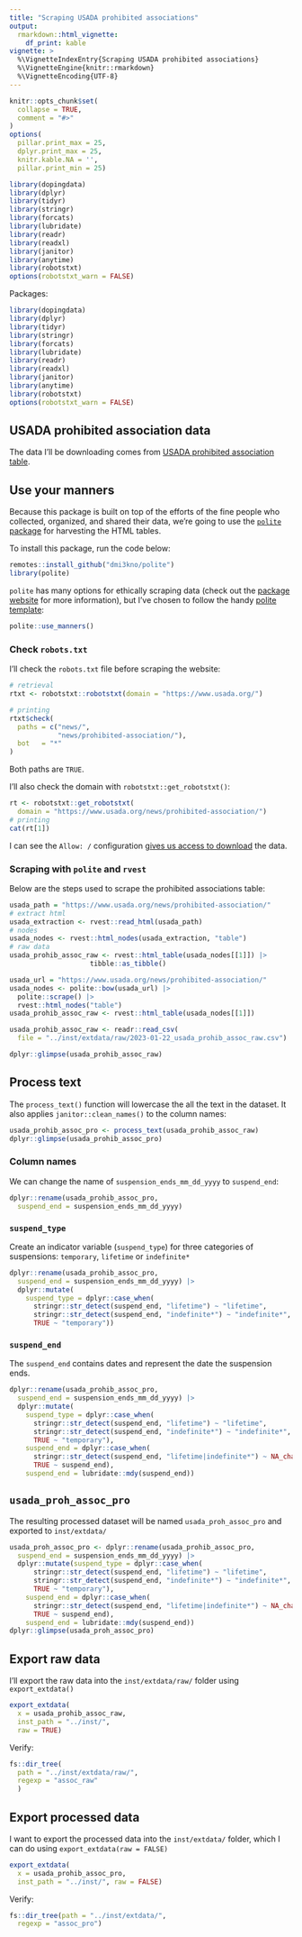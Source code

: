 ```yaml
---
title: "Scraping USADA prohibited associations"
output: 
  rmarkdown::html_vignette:
    df_print: kable
vignette: >
  %\VignetteIndexEntry{Scraping USADA prohibited associations}
  %\VignetteEngine{knitr::rmarkdown}
  %\VignetteEncoding{UTF-8}
---
```


```r
knitr::opts_chunk$set(
  collapse = TRUE,
  comment = "#>"
)
options(
  pillar.print_max = 25, 
  dplyr.print_max = 25,
  knitr.kable.NA = '',
  pillar.print_min = 25)

library(dopingdata)
library(dplyr)
library(tidyr)
library(stringr)
library(forcats)
library(lubridate)
library(readr)
library(readxl)
library(janitor)
library(anytime)
library(robotstxt)
options(robotstxt_warn = FALSE)
```

Packages:

```r
library(dopingdata)
library(dplyr)
library(tidyr)
library(stringr)
library(forcats)
library(lubridate)
library(readr)
library(readxl)
library(janitor)
library(anytime)
library(robotstxt)
options(robotstxt_warn = FALSE)
```

## USADA prohibited association data

The data I'll be downloading comes from [USADA prohibited association  table](https://www.usada.org/news/prohibited-association/).

## Use your manners 

Because this package is built on top of the efforts of the fine people who collected, organized, and shared their data, we're going to use the [`polite` package](https://dmi3kno.github.io/polite/) for harvesting the HTML tables. 

To install this package, run the code below: 

```r
remotes::install_github("dmi3kno/polite")
library(polite)
```

`polite` has many options for ethically scraping data (check out the [package website](https://dmi3kno.github.io/polite/reference/index.html) for more information), but I've chosen to follow the handy [polite template](https://dmi3kno.github.io/polite/#polite-template):

```r
polite::use_manners()
```

### Check `robots.txt`

I'll check the `robots.txt` file before scraping the website:

```r
# retrieval
rtxt <- robotstxt::robotstxt(domain = "https://www.usada.org/")

# printing
rtxt$check(
  paths = c("news/", 
            "news/prohibited-association/"),
  bot   = "*"
)
```

Both paths are `TRUE`.

I'll also check the domain with `robotstxt::get_robotstxt()`:

```r
rt <- robotstxt::get_robotstxt(
  domain = "https://www.usada.org/news/prohibited-association/")
# printing
cat(rt[1])
```

I can see the `Allow: /` configuration [gives us access to download](https://kinsta.com/blog/wordpress-robots-txt/#how-to-use-robotstxt-allow-all-to-give-robots-full-access-to-your-site) the data. 


### Scraping with `polite` and `rvest`

Below are the steps used to scrape the prohibited associations table:

```r
usada_path = "https://www.usada.org/news/prohibited-association/"
# extract html
usada_extraction <- rvest::read_html(usada_path)
# nodes
usada_nodes <- rvest::html_nodes(usada_extraction, "table")
# raw data
usada_prohib_assoc_raw <- rvest::html_table(usada_nodes[[1]]) |> 
                    tibble::as_tibble()
```

```r
usada_url = "https://www.usada.org/news/prohibited-association/"
usada_nodes <- polite::bow(usada_url) |> 
  polite::scrape() |> 
  rvest::html_nodes("table") 
usada_prohib_assoc_raw <- rvest::html_table(usada_nodes[[1]])
```


```r
usada_prohib_assoc_raw <- readr::read_csv(
  file = "../inst/extdata/raw/2023-01-22_usada_prohib_assoc_raw.csv")
```

```r
dplyr::glimpse(usada_prohib_assoc_raw)
```

## Process text 

The `process_text()` function will lowercase the all the text in the dataset. It also applies `janitor::clean_names()` to the column names:

```r
usada_prohib_assoc_pro <- process_text(usada_prohib_assoc_raw)
dplyr::glimpse(usada_prohib_assoc_pro)
```

### Column names 

We can change the name of `suspension_ends_mm_dd_yyyy` to `suspend_end`:

```r
dplyr::rename(usada_prohib_assoc_pro, 
  suspend_end = suspension_ends_mm_dd_yyyy)
```

### `suspend_type` 

Create an indicator variable (`suspend_type`) for three categories of  suspensions: `temporary`, `lifetime` or `indefinite*`

```r
dplyr::rename(usada_prohib_assoc_pro, 
  suspend_end = suspension_ends_mm_dd_yyyy) |> 
  dplyr::mutate(
    suspend_type = dplyr::case_when(
      stringr::str_detect(suspend_end, "lifetime") ~ "lifetime",
      stringr::str_detect(suspend_end, "indefinite*") ~ "indefinite*",
      TRUE ~ "temporary"))
```

### `suspend_end` 

The `suspend_end` contains dates and represent the date the suspension ends. 

```r
dplyr::rename(usada_prohib_assoc_pro, 
  suspend_end = suspension_ends_mm_dd_yyyy) |> 
  dplyr::mutate(
    suspend_type = dplyr::case_when(
      stringr::str_detect(suspend_end, "lifetime") ~ "lifetime",
      stringr::str_detect(suspend_end, "indefinite*") ~ "indefinite*",
      TRUE ~ "temporary"),
    suspend_end = dplyr::case_when(
      stringr::str_detect(suspend_end, "lifetime|indefinite*") ~ NA_character_,
      TRUE ~ suspend_end),
    suspend_end = lubridate::mdy(suspend_end))
```

## `usada_proh_assoc_pro`

The resulting processed dataset will be named `usada_proh_assoc_pro` and exported to `inst/extdata/`

```r
usada_proh_assoc_pro <- dplyr::rename(usada_prohib_assoc_pro, 
  suspend_end = suspension_ends_mm_dd_yyyy) |> 
  dplyr::mutate(suspend_type = dplyr::case_when(
      stringr::str_detect(suspend_end, "lifetime") ~ "lifetime",
      stringr::str_detect(suspend_end, "indefinite*") ~ "indefinite*",
      TRUE ~ "temporary"),
    suspend_end = dplyr::case_when(
      stringr::str_detect(suspend_end, "lifetime|indefinite*") ~ NA_character_,
      TRUE ~ suspend_end),
    suspend_end = lubridate::mdy(suspend_end))
dplyr::glimpse(usada_proh_assoc_pro)
```

## Export raw data 

I'll export the raw data into the `inst/extdata/raw/` folder using `export_extdata()`


```r
export_extdata(
  x = usada_prohib_assoc_raw, 
  inst_path = "../inst/", 
  raw = TRUE)
```

Verify: 

```r
fs::dir_tree(
  path = "../inst/extdata/raw/", 
  regexp = "assoc_raw"
  )
```


## Export processed data 

I want to export the processed data into the `inst/extdata/` folder, which I can do using `export_extdata(raw = FALSE)`

```r
export_extdata(
  x = usada_prohib_assoc_pro, 
  inst_path = "../inst/", raw = FALSE)
```


Verify: 

```r
fs::dir_tree(path = "../inst/extdata/", 
  regexp = "assoc_pro")
```
